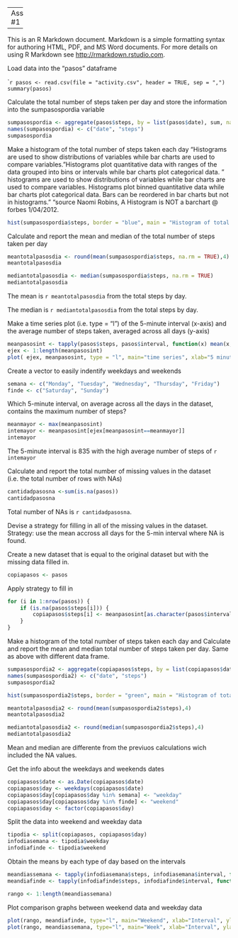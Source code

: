 ----
Assignment #1

----
This is an R Markdown document. Markdown is a simple formatting syntax for authoring HTML, PDF, and MS Word documents. For more details on using R Markdown see <http://rmarkdown.rstudio.com>.



Load data into the "pasos" dataframe

````r
pasos <- read.csv(file = "activity.csv", header = TRUE, sep = ",")
summary(pasos)
```


Calculate the total number of steps taken per day and store the information into the sumpasospordia variable

```r
sumpasospordia <- aggregate(pasos$steps, by = list(pasos$date), sum, na.rm = TRUE)
names(sumpasospordia) <- c("date", "steps")
sumpasospordia
```



Make a histogram of the total number of steps taken each day
"Histograms are used to show distributions of variables while bar charts are used to compare variables.
"Histograms plot quantitative data with ranges of the data grouped into bins or intervals while bar charts plot categorical data. "
 histograms are used to show distributions of variables while bar charts are used to compare variables. Histograms plot binned quantitative data while bar charts plot categorical data. Bars can be reordered in bar charts but not in histograms."
"source Naomi Robins, A Histogram is NOT a barchart @ forbes 1/04/2012.

```r
hist(sumpasospordia$steps, border = "blue", main = "Histogram of total steps per day", xlab="Steps")
```


Calculate and report the mean and median of the total number of steps taken per day

```r
meantotalpasosdia <- round(mean(sumpasospordia$steps, na.rm = TRUE),4)
meantotalpasosdia

mediantotalpasosdia <- median(sumpasospordia$steps, na.rm = TRUE)
mediantotalpasosdia
```


The mean is `r meantotalpasosdia` from the total steps by day.

The median is `r mediantotalpasosdia` from the total steps by day.





Make a time series plot (i.e. type = "l") of the 5-minute interval (x-axis) and the average number of steps taken, averaged across all days (y-axis)

```r
meanpasosint <- tapply(pasos$steps, pasos$interval, function(x) mean(x, na.rm=T))
ejex <- 1:length(meanpasosint)
plot( ejex, meanpasosint, type = "l", main="time series", xlab="5 minute interval", ylab="Average Number of steps")
```



Create a vector to easily indentify weekdays and weekends

```r
semana <- c("Monday", "Tuesday", "Wednesday", "Thursday", "Friday")
finde <- c("Saturday", "Sunday")
```


Which 5-minute interval, on average across all the days in the dataset, contains the maximum number of steps?

```r
meanmayor <- max(meanpasosint)
intemayor <- meanpasosint[ejex[meanpasosint==meanmayor]]
intemayor
```



The 5-minute interval is 835 with the high average number of steps of `r intemayor`


Calculate and report the total number of missing values in the dataset (i.e. the total number of rows with NAs)

```r
cantidadpasosna <-sum(is.na(pasos))
cantidadpasosna
```

Total number of NAs  is `r cantidadpasosna`.

Devise a strategy for filling in all of the missing values in the dataset. 
Strategy: use the mean accross all days for the 5-min interval where NA is found.

Create a new dataset that is equal to the original dataset but with the missing data filled in.

```r
copiapasos <- pasos
```


Apply strategy to fill in

```r
for (i in 1:nrow(pasos)) {
    if (is.na(pasos$steps[i])) {
        copiapasos$steps[i] <- meanpasosint[as.character(pasos$interval[i])]
    }
}
```


Make a histogram of the total number of steps taken each day and Calculate and report the mean and median total number of steps taken per day. Same as above with different data frame. 

```r
sumpasospordia2 <- aggregate(copiapasos$steps, by = list(copiapasos$date), sum)
names(sumpasospordia2) <- c("date", "steps")
sumpasospordia2
```


```r
hist(sumpasospordia2$steps, border = "green", main = "Histogram of total steps per day", xlab="Steps")
```


```r
meantotalpasosdia2 <- round(mean(sumpasospordia2$steps),4)
meantotalpasosdia2

mediantotalpasosdia2 <- round(median(sumpasospordia2$steps),4)
mediantotalpasosdia2
```

Mean and median are differente from the previuos calculations wich included the NA values.


Get the info about the weekdays and weekends dates    

```r
copiapasos$date <- as.Date(copiapasos$date)
copiapasos$day <- weekdays(copiapasos$date)
copiapasos$day[copiapasos$day %in% semana] <- "weekday"
copiapasos$day[copiapasos$day %in% finde] <- "weekend"
copiapasos$day <- factor(copiapasos$day)
```


Split the data into weekend and weekday data

```r
tipodia <- split(copiapasos, copiapasos$day)
infodiasemana <- tipodia$weekday
infodiafinde <- tipodia$weekend
```


Obtain the means by each type of day based on the intervals

```r
meandiassemana <- tapply(infodiasemana$steps, infodiasemana$interval, function(x) mean(x, rm.na=TRUE))
meandiafinde <- tapply(infodiafinde$steps, infodiafinde$interval, function(x) mean(x, rm.na=TRUE))

rango <- 1:length(meandiassemana)
```


Plot comparison graphs between weekend data and weekday data

```r
plot(rango, meandiafinde, type="l", main="Weekend", xlab="Interval", ylab="Number of steps", xaxt="n")
plot(rango, meandiassemana, type="l", main="Week", xlab="Interval", ylab="Number of steps")
```
